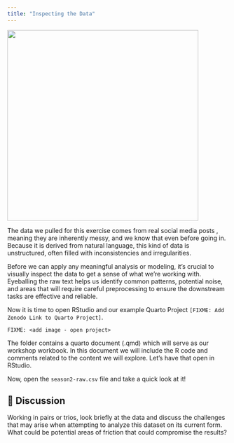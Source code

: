 ```yaml
---
title: "Inspecting the Data"
---
```


![](images/mark-severance.png){width="436"}

The data we pulled for this exercise comes from real social media posts , meaning they are inherently messy, and we know that even before going in. Because it is derived from natural language, this kind of data is unstructured, often filled with inconsistencies and irregularities.

Before we can apply any meaningful analysis or modeling, it’s crucial to visually inspect the data to get a sense of what we’re working with. Eyeballing the raw text helps us identify common patterns, potential noise, and areas that will require careful preprocessing to ensure the downstream tasks are effective and reliable.

Now it is time to open RStudio and our example Quarto Project `[FIXME: Add Zenodo Link to Quarto Project]`.

`FIXME: <add image - open project>`

The folder contains a quarto document (.qmd) which will serve as our workshop workbook. In this document we will include the R code and comments related to the content we will explore. Let's have that open in RStudio.

Now, open the `season2-raw.csv` file and take a quick look at it!

::: callout-note
# 💬 Discussion

Working in pairs or trios, look briefly at the data and discuss the challenges that may arise when attempting to analyze this dataset on its current form. What could be potential areas of friction that could compromise the results?
:::
